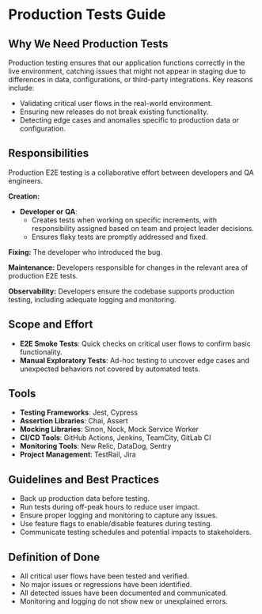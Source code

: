 # Production Tests Guide

## Why We Need Production Tests

Production testing ensures that our application functions correctly in the live environment, catching issues that might not appear in staging due to differences in data, configurations, or third-party integrations. Key reasons include:

- Validating critical user flows in the real-world environment.
- Ensuring new releases do not break existing functionality.
- Detecting edge cases and anomalies specific to production data or configuration.

## Responsibilities

Production E2E testing is a collaborative effort between developers and QA engineers.

**Creation:**

- **Developer or QA**:
  - Creates tests when working on specific increments, with responsibility assigned based on team and project leader decisions.
  - Ensures flaky tests are promptly addressed and fixed.

**Fixing:** The developer who introduced the bug.

**Maintenance:** Developers responsible for changes in the relevant area of production E2E tests.

**Observability:** Developers ensure the codebase supports production testing, including adequate logging and monitoring.

## Scope and Effort

- **E2E Smoke Tests**: Quick checks on critical user flows to confirm basic functionality.
- **Manual Exploratory Tests**: Ad-hoc testing to uncover edge cases and unexpected behaviors not covered by automated tests.

## Tools

- **Testing Frameworks**: Jest, Cypress
- **Assertion Libraries**: Chai, Assert
- **Mocking Libraries**: Sinon, Nock, Mock Service Worker
- **CI/CD Tools**: GitHub Actions, Jenkins, TeamCity, GitLab CI
- **Monitoring Tools**: New Relic, DataDog, Sentry
- **Project Management**: TestRail, Jira

## Guidelines and Best Practices

- Back up production data before testing.
- Run tests during off-peak hours to reduce user impact.
- Ensure proper logging and monitoring to capture any issues.
- Use feature flags to enable/disable features during testing.
- Communicate testing schedules and potential impacts to stakeholders.

## Definition of Done

- All critical user flows have been tested and verified.
- No major issues or regressions have been identified.
- All detected issues have been documented and communicated.
- Monitoring and logging do not show new or unexplained errors.
